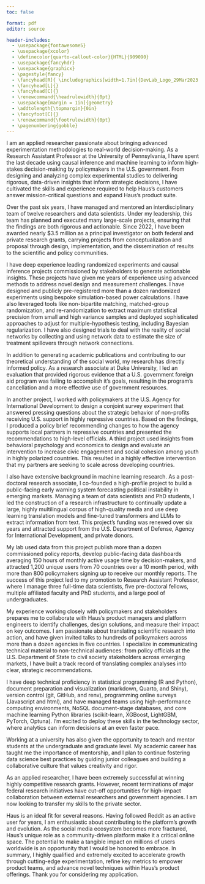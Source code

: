 ```yaml
---
toc: false

format: pdf
editor: source

header-includes:
  - \usepackage{fontawesome5}
  - \usepackage{xcolor}
  - \definecolor{quarto-callout-color}{HTML}{909090}
  - \usepackage{fancyhdr}
  - \usepackage{graphicx}
  - \pagestyle{fancy}
  - \fancyhead[R]{ \includegraphics[width=1.7in]{DevLab_Logo_29Mar2023.png}}
  - \fancyhead[L]{}
  - \fancyhead[C]{}
  - \renewcommand{\headrulewidth}{0pt}
  - \usepackage[margin = 1in]{geometry} 
  - \addtolength{\topmargin}{0in}
  - \fancyfoot[C]{}
  - \renewcommand{\footrulewidth}{0pt}
  - \pagenumbering{gobble}
---
```



\begin{flushleft}
Jeremy Springman, PhD\\
Research Assistant Professor\\
University of Pennsylvania\\
\url{jrspringman.github.io}
\end{flushleft}

I am an applied researcher passionate about bringing advanced experimentation methodologies to real-world decision-making. As a Research Assistant Professor at the University of Pennsylvania, I have spent the last decade using causal inference and machine learning to inform high-stakes decision-making by policymakers in the U.S. government. From designing and analyzing complex experimental studies to delivering rigorous, data-driven insights that inform strategic decisions, I have cultivated the skills and experience required to help Haus’s customers answer mission-critical questions and expand Haus's product suite.

Over the past six years, I have managed and mentored an interdisciplinary team of twelve researchers and data scientists. Under my leadership, this team has planned and executed many large-scale projects, ensuring that the findings are both rigorous and actionable. Since 2022, I have been awarded nearly \$3.5 million as a principal investigator on both federal and private research grants, carrying projects from conceptualization and proposal through design, implementation, and the dissemination of results to the scientific and policy communities. 

I have deep experience leading randomized experiments and causal inference projects commissioned by stakeholders to generate actionable insights. These projects have given me years of experience using advanced methods to address novel design and measurement challenges. I have designed and publicly pre-registered more than a dozen randomized experiments using bespoke simulation-based power calculations. I have also leveraged tools like non-bipartite matching, matched-group randomization, and re-randomization to extract maximum statistical precision from small and high variance samples and deployed sophisticated approaches to adjust for multiple-hypothesis testing, including Bayesian regularization. I have also designed trials to deal with the reality of social networks by collecting and using network data to estimate the size of treatment spillovers through network connections.

In addition to generating academic publications and contributing to our theoretical understanding of the social world, my research has directly informed policy. As a research associate at Duke University, I led an evaluation that provided rigorous evidence that a U.S. government foreign aid program was failing to accomplish it's goals, resulting in the program's cancellation and a more effective use of government resources. 

In another project, I worked with policymakers at the U.S. Agency for International Development to design a conjoint survey experiment that answered pressing questions about the strategic behavior of non-profits receiving U.S. support in highly repressive countries. Based on the findings, I produced a policy brief recommending changes to how the agency supports local partners in repressive countries and presented the recommendations to high-level officials. A third project used insights from behavioral psychology and economics to design and evaluate an intervention to increase civic engagement and social cohesion among youth in highly polarized countries. This resulted in a highly effective intervention that my partners are seeking to scale across developing countries.

I also have extensive background in machine learning research. As a post-doctoral research associate, I co-founded a high-profile project to build a public-facing early warning system forecasting political instability in emerging markets. Managing a team of data scientists and PhD students, I led the construction of a research infrastructure to continually update a large, highly multilingual corpus of high-quality media and use deep learning translation models and fine-tuned transformers and LLMs to extract information from text. This project's funding was renewed over six years and attracted support from the U.S. Department of Defense, Agency for International Development, and private donors.

My lab used data from this project publish more than a dozen commissioned policy reports, develop public-facing data dashboards averaging 150 hours of monthly active usage time by decision-makers, and attracted 1,200 unique users from 70 countries over a 10 month period, with more than 800 policymakers signing up to receive our monthly reports. The success of this project led to my promotion to Research Assistant Professor, where I manage three full-time data scientists, five pre-doctoral fellows, multiple affiliated faculty and PhD students, and a large pool of undergraduates. 

My experience working closely with policymakers and stakeholders prepares me to collaborate with Haus's product managers and platform engineers to identify challenges, design solutions, and measure their impact on key outcomes. I am passionate about translating scientific research into action, and have given invited talks to hundreds of policymakers across more than a dozen agencies in five countries. I specialize in communicating technical material to non-technical audiences: from policy officials at the U.S. Department of State to civil society stakeholders across emerging markets, I have built a track record of translating complex analyses into clear, strategic recommendations. 

I have deep technical proficiency in statistical programming (R and Python), document preparation and visualization (markdown, Quarto, and Shiny), version control (git, GitHub, and renv), programming online surveys (Javascript and html), and have managed teams using high-performance computing environments, NoSQL document-stage databases, and core machine learning Python libraries (scikit-learn, XGBoost, LightGBM, PyTorch, Optuna). I'm excited to deploy these skills in the technology sector, where analytics can inform decisions at an even faster pace.

Working at a university has also given the opportunity to teach and mentor students at the undergraduate and graduate level. My academic career has taught me the importance of mentorship, and I plan to continue fostering data science best practices by guiding junior colleagues and building a collaborative culture that values creativity and rigor. 

As an applied researcher, I have been extremely successful at winning highly competitive research grants. However, recent terminations of major federal research initiatives have cut-off opportunities for high-impact collaboration between external researchers and government agencies. I am now looking to transfer my skills to the private sector. 

Haus is an ideal fit for several reasons. Having followed Reddit as an active user for years, I am enthusiastic about contributing to the platform’s growth and evolution. As the social media ecosystem becomes more fractured, Haus’s unique role as a community-driven platform make it a critical online space. The potential to make a tangible impact on millions of users worldwide is an opportunity that I would be honored to embrace. 
In summary, I highly qualified and extremely excited to accelerate growth through cutting-edge experimentation, refine key metrics to empower product teams, and advance novel techniques within Haus’s product offerings. Thank you for considering my application.





